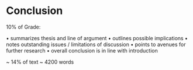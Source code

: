 # Conclusion


10% of Grade:

• summarizes thesis and line of argument 
• outlines possible implications
• notes outstanding issues / limitations of discussion
• points to avenues for further research
• overall conclusion is in line with introduction

~ 14% of text ~ 4200 words